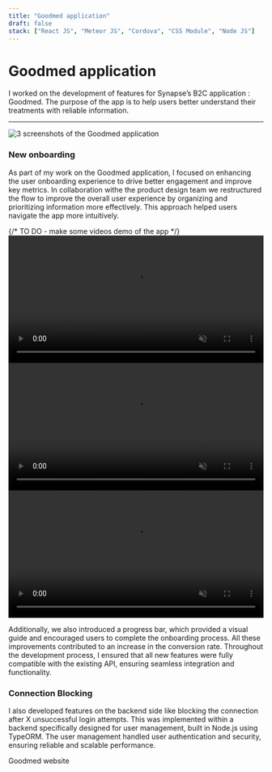 ```yaml
---
title: "Goodmed application"
draft: false
stack: ["React JS", "Meteor JS", "Cordova", "CSS Module", "Node JS"]
---
```





<h1 data-animate style="--stagger: 2">
  Goodmed application
</h1>

<p class="intro" data-animate style="--stagger: 2">I worked on the development of features for Synapse’s B2C application :
  Goodmed. The purpose of the app is to help users better understand their
  treatments with reliable information.</p>


<Tags tags={frontmatter.stack} />
<hr data-animate style="--stagger: 2" />

<div class="container">
  <section data-animate style="--stagger: 3">
    <Card>
      <Image
        src={goodmedImage}
        class="img-shadow"
        alt="3 screenshots of the Goodmed application"
      />
    </Card>
  </section>
  <section data-animate style="--stagger:4">
    <h3>New onboarding</h3>
    <p>
    As part of my work on the Goodmed application, I focused on enhancing the user onboarding experience to drive better engagement and improve key metrics. In collaboration withe the product design team we restructured the flow to improve the overall user experience by organizing and prioritizing information more effectively. This approach helped users navigate the app more intuitively.
    </p>
    {/* TO DO - make some videos demo of the app */}
    <div className="video-goodmed">
      <video autoplay muted playsinline loop width="100%" src="/goodmed-app/goodmed-intro.mp4">
        Your browser does not support HTML5 video.
      </video>
      <video autoplay muted playsinline loop width="100%" src="/goodmed-app/goodmed-onboarding.mp4">
        Your browser does not support HTML5 video.
      </video>
      <video autoplay muted playsinline loop width="100%" src="/goodmed-app/goodmed-check.mp4">
        Your browser does not support HTML5 video.
      </video>
    </div>
    <p>
      Additionally, we also introduced a progress bar, which provided a visual guide and encouraged users to complete the onboarding process. All these improvements contributed to an increase in the conversion rate. Throughout the development process, I ensured that all new features were fully compatible with the existing API, ensuring seamless integration and functionality.
    </p>
    <h3>Connection Blocking</h3>
    <p>
        I also developed features on the backend side like blocking the connection after X unsuccessful login attempts.
        This was implemented within a backend specifically designed for user management, built in Node.js using TypeORM.
        The user management handled user authentication and security, ensuring reliable and scalable performance.
    </p>
    <NextLink to="/goodmed-website">
      Goodmed website
    </NextLink>
  </section>

</div>
